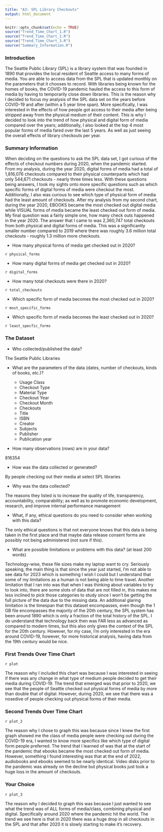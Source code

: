 ---
title: "A3: SPL Library Checkouts"
output: html_document
---
```{r setup, include=FALSE}
knitr::opts_chunk$set(echo = TRUE)
source("Trend_Time_Chart_1.R")
source("Trend_Time_Chart_2.R")
source("Trend_Time_Chart_3.R")
source("Summary_Information.R")
```
### Introduction

The Seattle Public Library (SPL) is a library system that was founded in 1890 that provides the local resident of Seattle access to many forms of media. You are able to access data from the SPL that is updated monthly on the parameters that it chooses to record. With libraries being known for the homes of books, the COVID-19 pandemic hauled the access to this form of media by having to temporarily close down libraries. This is the reason why I decided to focus my analysis of the SPL data set on the years before COVID-19 and after (within a 5 year time span). More specifically, I was interested in the effects of how people got access to their media after being stripped away from the physical medium of their content. This is why I decided to look into the trend of how physical and digital form of media compared over the years; additionally, I also looked at the top 4 most popular forms of media fared over the last 5 years. As well as just seeing the overall effects of library checkouts per year. 

### Summary Information

When deciding on the questions to ask the SPL data set, I got curious of the effects of checkout numbers during 2020, when the pandemic started. From my analysis, during the year 2020, digital forms of media had a total of 1,816,076 checkouts compared to their physical counterparts which had only 544,671 checkouts - nearly three times less. With these questions being answers, I took my sights onto more specific questions such as which specific forms of digital forms of media were checkout the most. Additionally, I also was curious to see which type of physical form of media had the least amount of checkouts. After my analysis from my second chart, during the year 2020, EBOOKS became the most checked out digital media while VISUAL forms of media became the least checked out form of media. My final question was a fairly simple one, how many check outs happened in the year 2020. The answer that I came to was 2,360,747 total checkouts from both physical and digital forms of media. This was a significantly smaller number compared to 2019 where there was roughly 3.6 million total checkouts - roughly 1.3 million more checkouts. 

- How many physical forms of media get checked out in 2020?

`r physical_forms`

- How many digital forms of media get checked out in 2020?

`r digital_forms`

- How many total checkouts were there in 2020?

`r total_checkouts`

- Which specific form of media becomes the most checked out in 2020?

`r most_specific_forms`

- Which specific form of media becomes the least checked out in 2020?

`r least_specfic_forms`

### The Dataset

- Who collected/published the data?  

The Seattle Public Libraries 
    
- What are the parameters of the data (dates, number of checkouts, kinds of books, etc.)?
 
  - Usage Class
  - Checkout Type
  - Material Type
  - Checkout Year
  - Checkout Month
  - Checkouts
  - Title
  - ISBN
  - Creator
  - Subjects
  - Publisher
  - Publication year
  
- How many observations (rows) are in your data?

816354
    
- How was the data collected or generated?  

By people checking out their media at select SPL libraries 
    
- Why was the data collected?  

The reasons they listed is to increase the quality of life, transparency, accountability, comparability; as well as to promote economic development, research, and improve internal performance management
    
- What, if any, ethical questions do you need to consider when working with this data?

The only ethical questions is that not everyone knows that this data is being taken in the first place and that maybe data release consent forms are possibly not being administered (not sure if this). 

- What are possible limitations or problems with this data?   (at least 200 words)

Technology-wise, these file sizes make my laptop want to cry. Seriously speaking, the main thing is that since the year just started, I'm not able to see data for 2023 which is something I wish I could but I understand that some of my limitations as a human is not being able to time travel. Another limitation that I ran into was that when I was thinking about variables to try to look into, there are some slots of data that are not filled in, this makes me less inclined to pick those categories to study since I won’t be getting the full picture of the data due to the missing data. An additional glaring limitation is the timespan that this dataset encompasses, even though the 1 GB file encompasses the majority of the 20th century, the SPL system has been around 1890 which is only a fraction of the total history of the SPL. I do understand that technology back then was FAR less as advanced as compared to modern times, but this also only gives the context of the SPL for the 20th century. However, for my case, I’m only interested in the era around COVID-19, however, for more historical analysis, having data from the 19th century would be nice. 

### First Trends Over Time Chart

`r plot`

The reason why I included this chart was because I was interested in seeing if there was any change in what type of medium people decided to get their media during COVID-19. The trend that emerged was that prior to 2020, we see that the people of Seattle checked out physical forms of media by more than double that of digital. However, during 2020, we see that there was a nosedive of people checking out physical forms of their media. 

### Second Trends Over Time Chart

`r plot_2`

The reason why I chose to graph this was because since I knew the first graph showed me the class of media people were 
checking out during the COVID-19 era, I wanted to know more specifics like which type of digital form people preferred. The trend that I learned of was that at the start of the pandemic that ebooks became the most checked out form of media. However, something I found interesting was that at the end of 2022, audiobooks and ebooks seemed to be nearly identical. Video disks prior to the pandemic was already on the decline but physical books just took a huge loss in the amount of checkouts. 

### Your Choice

`r plot_3`

The reason why I decided to graph this was because I just wanted to see what the trend was of ALL forms of media/class, combining physical and digital. Specifically around 2020 where the pandemic hit the world. The trend we see here is that in 2020 there was a huge drop in all checkouts in the SPL and that after 2020 it is slowly starting to make it's recovery.



